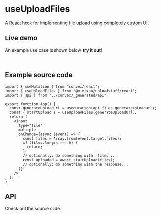 
# useUploadFiles

A [React](https://react.dev/) hook for implementing file upload using completely custom UI.

## Live demo

An example use case is shown below, **try it out**!

<br />

<UseUploadFilesExample />

## Example source code

```tsx filename="src/App.tsx"
import { useMutation } from "convex/react";
import { useUploadFiles } from "@xixixao/uploadstuff/react";
import { api } from "../convex/_generated/api";

export function App() {
  const generateUploadUrl = useMutation(api.files.generateUploadUrl);
  const { startUpload } = useUploadFiles(generateUploadUrl);
  return (
    <input
      type="file"
      multiple
      onChange={async (event) => {
        const files = Array.from(event.target.files);
        if (files.length === 0) {
          return;
        }
        // optionally: do something with `files`...
        const uploaded = await startUpload(files);
        // optionally: do something with the response...
      }}
    />
  );
}
```

## API

Check out the source code.
